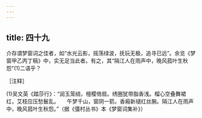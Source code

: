 ```yaml
---
---
---
```

title: 四十九
---




介存谓梦窗词之佳者，如“水光云影，摇荡绿波，抚玩无极，追寻已远”。余览《梦窗甲乙丙丁稿》中，实无足当此者。有之，其“隔江人在雨声中，晚风菰叶生秋怨”(1)二语乎？

［注释］

(1)吴文英《踏莎行》：“润玉笼绡，檀樱倚扇。绣圈犹带脂香浅。榴心空叠舞裙红，艾枝应压愁鬟乱。　　午梦千山，窗阴一箭。香瘢新褪红丝腕。隔江人在雨声中，晚风菰叶生秋怨。”（据《彊村丛书》本《梦窗词集补》）